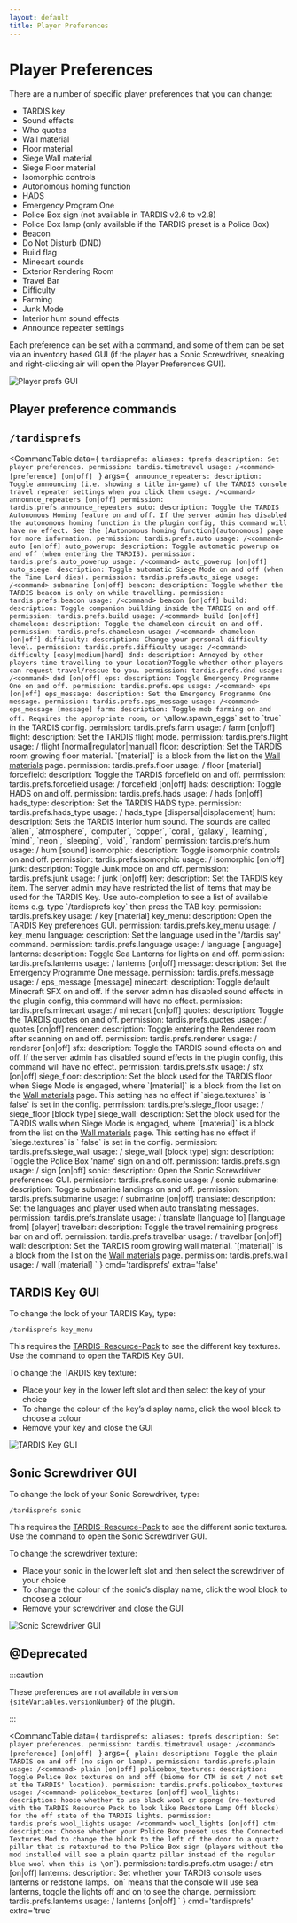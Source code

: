 ```yaml
---
layout: default
title: Player Preferences
---
```



# Player Preferences

There are a number of specific player preferences that you can change:

- TARDIS key
- Sound effects
- Who quotes
- Wall material
- Floor material
- Siege Wall material
- Siege Floor material
- Isomorphic controls
- Autonomous homing function
- HADS
- Emergency Program One
- Police Box sign (not available in TARDIS v2.6 to v2.8)
- Police Box lamp (only available if the TARDIS preset is a Police Box)
- Beacon
- Do Not Disturb (DND)
- Build flag
- Minecart sounds
- Exterior Rendering Room
- Travel Bar
- Difficulty
- Farming
- Junk Mode
- Interior hum sound effects
- Announce repeater settings

Each preference can be set with a command, and some of them can be set via an inventory based GUI (if the player has a
Sonic Screwdriver, sneaking and right-clicking air will open the Player Preferences GUI).

![Player prefs GUI](/images/docs/player_prefs_custom.jpg)

## Player preference commands

## `/tardisprefs`

<CommandTable data={
    `tardisprefs:
    aliases: tprefs
    description: Set player preferences.
    permission: tardis.timetravel
    usage: /<command> [preference] [on|off]
    `
}
args={
    `
    announce_repeaters:
      description: Toggle announcing (i.e. showing a title in-game) of the TARDIS console travel repeater settings when you click them
      usage: /<command> announce_repeaters [on|off]
      permission: tardis.prefs.announce_repeaters
    auto:
      description: Toggle the TARDIS Autonomous Homing feature on and off. If the server admin has disabled the autonomous homing function in the plugin config, this command will have no effect. See the [Autonomous homing function](autonomous) page for more information.
      permission: tardis.prefs.auto
      usage: /<command> auto [on|off]
    auto_powerup:
      description: Toggle automatic powerup on and off (when entering the TARDIS).
      permission: tardis.prefs.auto_powerup
      usage: /<command> auto_powerup [on|off]
    auto_siege:
      description: Toggle automatic Siege Mode on and off (when the Time Lord dies).
      permission: tardis.prefs.auto_siege
      usage: /<command> submarine [on|off]
    beacon:
      description: Toggle whether the TARDIS beacon is only on while travelling.
      permission: tardis.prefs.beacon
      usage: /<command> beacon [on|off]
    build:
      description: Toggle companion building inside the TARDIS on and off.
      permission: tardis.prefs.build
      usage: /<command> build [on|off]
    chameleon:
      description: Toggle the chameleon circuit on and off.
      permission: tardis.prefs.chameleon
      usage: /<command> chameleon [on|off]
    difficulty:
      description: Change your personal difficulty level.
      permission: tardis.prefs.difficulty
      usage: /<command> difficulty [easy|medium|hard]
    dnd:
      description: Annoyed by other players time travelling to your location?Toggle whether other players can request travel/rescue to you.
      permission: tardis.prefs.dnd
      usage: /<command> dnd [on|off]
    eps:
      description: Toggle Emergency Programme One on and off.
      permission: tardis.prefs.eps
      usage: /<command> eps [on|off]
    eps_message:
      description: Set the Emergency Programme One message.
      permission: tardis.prefs.eps_message
      usage: /<command> eps_message [message]
    farm:
      description: Toggle mob farming on and off. Requires the appropriate room, or \`allow.spawn_eggs\` set to \`true\` in the TARDIS config.
      permission: tardis.prefs.farm
      usage: /<command> farm [on|off]
    flight:
      description: Set the TARDIS flight mode.
      permission: tardis.prefs.flight
      usage: /<command> flight [normal|regulator|manual]
    floor:
      description: Set the TARDIS room growing floor material. \`[material]\` is a block from the list on the [Wall materials](../walls) page.
      permission: tardis.prefs.floor
      usage: /<command> floor [material]
    forcefield:
      description: Toggle the TARDIS forcefield on and off.
      permission: tardis.prefs.forcefield
      usage: /<command> forcefield [on|off]
    hads:
      description: Toggle HADS on and off.
      permission: tardis.prefs.hads
      usage: /<command> hads [on|off]
    hads_type:
      description: Set the TARDIS HADS type.
      permission: tardis.prefs.hads_type
      usage: /<command> hads_type [dispersal|displacement]
    hum:
      description: Sets the TARDIS interior hum sound. The sounds are called  \`alien\`, \`atmosphere\`, \`computer\`, \`copper\`, \`coral\`, \`galaxy\`, \`learning\`, \`mind\`, \`neon\`, \`sleeping\`, \`void\`, \`random\`
      permission: tardis.prefs.hum
      usage: /<command> hum [sound]
    isomorphic:
      description: Toggle isomorphic controls on and off.
      permission: tardis.prefs.isomorphic
      usage: /<command> isomorphic [on|off]
    junk:
      description: Toggle Junk mode on and off.
      permission: tardis.prefs.junk
      usage: /<command> junk [on|off]
    key:
      description: Set the TARDIS key item. The server admin may have restricted the list of items that may be used for the TARDIS Key. Use auto-completion to see a list of available items e.g. type \`/tardisprefs key\` then press the TAB key.
      permission: tardis.prefs.key
      usage: /<command> key [material]
    key_menu:
      description: Open the TARDIS Key preferences GUI.
      permission: tardis.prefs.key_menu
      usage: /<command> key_menu
    language:
      description: Set the language used in the '/tardis say' command.
      permission: tardis.prefs.language
      usage: /<command> language [language]
    lanterns:
      description: Toggle Sea Lanterns for lights on and off.
      permission: tardis.prefs.lanterns
      usage: /<command> lanterns [on|off]
    message:
      description: Set the Emergency Programme One message.
      permission: tardis.prefs.message
      usage: /<command> eps_message [message]
    minecart:
      description: Toggle default Minecraft SFX on and off. If the server admin has disabled sound effects in the plugin config, this command will have no effect.
      permission: tardis.prefs.minecart
      usage: /<command> minecart [on|off]
    quotes:
      description: Toggle the TARDIS quotes on and off.
      permission: tardis.prefs.quotes
      usage: /<command> quotes [on|off]
    renderer:
      description: Toggle entering the Renderer room after scanning on and off.
      permission: tardis.prefs.renderer
      usage: /<command> renderer [on|off]
    sfx:
      description: Toggle the TARDIS sound effects on and off. If the server admin has disabled sound effects in the plugin config, this command will have no effect.
      permission: tardis.prefs.sfx
      usage: /<command> sfx [on|off]
    siege_floor:
      description: Set the block used for the TARDIS floor when Siege Mode is engaged, where \`[material]\` is a block from the list on the [Wall materials](../walls) page. This setting has no effect if \`siege.textures\` is \` false\` is set in the config.
      permission: tardis.prefs.siege_floor
      usage: /<command> siege_floor [block type]
    siege_wall:
      description: Set the block used for the TARDIS walls when Siege Mode is engaged, where \`[material]\` is a block from the list on the [Wall materials](../walls) page. This setting has no effect if \`siege.textures\` is \` false\` is set in the config.
      permission: tardis.prefs.siege_wall
      usage: /<command> siege_wall [block type]
    sign:
      description: Toggle the Police Box 'name' sign on and off.
      permission: tardis.prefs.sign
      usage: /<command> sign [on|off]
    sonic:
      description: Open the Sonic Screwdriver preferences GUI.
      permission: tardis.prefs.sonic
      usage: /<command> sonic
    submarine:
      description: Toggle submarine landings on and off.
      permission: tardis.prefs.submarine
      usage: /<command> submarine [on|off]
    translate:
      description: Set the languages and player used when auto translating messages.
      permission: tardis.prefs.translate
      usage: /<command> translate [language to] [language from] [player]
    travelbar:
      description: Toggle the travel remaining progress bar on and off.
      permission: tardis.prefs.travelbar
      usage: /<command> travelbar [on|off]
    wall:
      description: Set the TARDIS room growing wall material. \`[material]\` is a block from the list on the [Wall materials](../walls) page.
      permission: tardis.prefs.wall
      usage: /<command> wall [material]
    `
}
cmd='tardisprefs'
extra='false'
>
</CommandTable>

## TARDIS Key GUI

To change the look of your TARDIS Key, type:

    /tardisprefs key_menu

This requires the [TARDIS-Resource-Pack](/resource-packs) to see the
different key textures. Use the command to open the TARDIS Key GUI.

To change the TARDIS key texture:

- Place your key in the lower left slot and then select the
  key of your choice
- To change the colour of the key’s display name, click the wool block to choose a colour
- Remove your key and close the GUI

![TARDIS Key GUI](/images/docs/key_prefs_menu.jpg)

## Sonic Screwdriver GUI

To change the look of your Sonic Screwdriver, type:

    /tardisprefs sonic

This requires the [TARDIS-Resource-Pack](/resource-packs) to see the
different sonic textures. Use the command to open the Sonic Screwdriver GUI.

To change the screwdriver texture:

- Place your sonic in the lower left slot and then select the
  screwdriver of your choice
- To change the colour of the sonic’s display name, click the wool block to choose a colour
- Remove your screwdriver and close the GUI

![Sonic Screwdriver GUI](/images/docs/sonic_prefs_menu.jpg)

## @Deprecated

:::caution

<p>These preferences are not available in version <code>{siteVariables.versionNumber}</code> of the plugin.</p>

:::

<CommandTable data={
    `tardisprefs:
    aliases: tprefs
    description: Set player preferences.
    permission: tardis.timetravel
    usage: /<command> [preference] [on|off]
    `
}
args={
    `
    plain:
      description: Toggle the plain TARDIS on and off (no sign or lamp).
      permission: tardis.prefs.plain
      usage: /<command> plain [on|off]
    policebox_textures:
      description: Toggle Police Box textures on and off (biome for CTM is set / not set at the TARDIS' location).
      permission: tardis.prefs.policebox_textures
      usage: /<command> policebox_textures [on|off]
    wool_lights:
      description: hoose whether to use black wool or sponge (re-textured with the TARDIS Resource Pack to look like Redstone Lamp Off blocks) for the off state of the TARDIS lights.
      permission: tardis.prefs.wool_lights
      usage: /<command> wool_lights [on|off]
    ctm:
      description: Choose whether your Police Box preset uses the Connected Textures Mod to change the block to the left of the door to a quartz pillar that is retextured to the Police Box sign (players without the mod installed will see a plain quartz pillar instead of the regular blue wool when this is \`on\`).
      permission: tardis.prefs.ctm
      usage: /<command> ctm [on|off]
    lanterns:
      description: Set whether your TARDIS console uses lanterns or redstone lamps. \`on\` means that the console will use sea lanterns, toggle the lights off and on to see the change.
      permission: tardis.prefs.lanterns
      usage: /<command> lanterns [on|off]
    `
}
cmd='tardisprefs'
extra='true'
>
</CommandTable>
